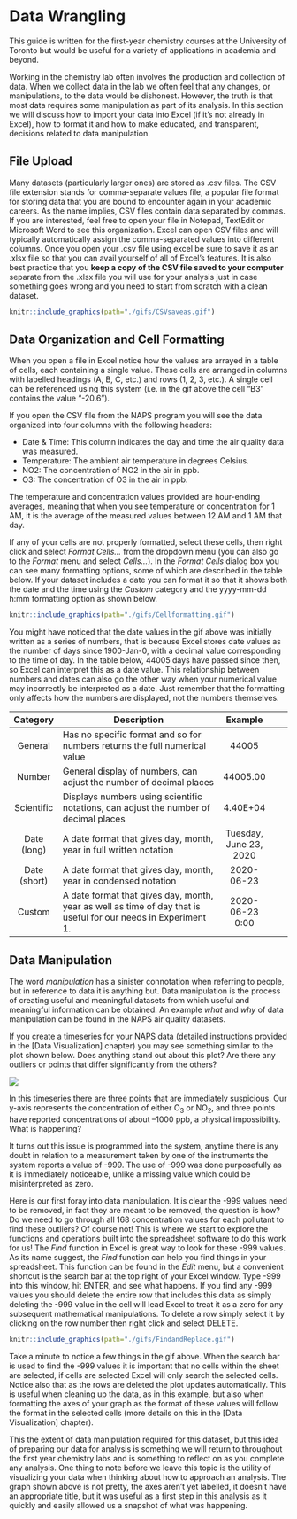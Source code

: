 # Data Wrangling

This guide is written for the first-year chemistry courses at the University of Toronto but would be useful for a variety of applications in academia and beyond. 

Working in the chemistry lab often involves the production and collection of data. When we collect data in the lab we often feel that any changes, or manipulations, to the data would be dishonest. However, the truth is that most data requires some manipulation as part of its analysis. In this section we will discuss how to import your data into Excel (if it's not already in Excel), how to format it and how to make educated, and transparent, decisions related to data manipulation.

## File Upload

Many datasets (particularly larger ones) are stored as .csv files. The CSV file extension stands for comma-separate values file, a popular file format for storing data that you are bound to encounter again in your academic careers. As the name implies, CSV files contain data separated by commas. If you are interested, feel free to open your file in Notepad, TextEdit or Microsoft Word to see this organization.  Excel can open CSV files and will typically automatically assign the comma-separated values into different columns.  Once you open your .csv file using excel be sure to save it as an .xlsx file so that you can avail yourself of all of Excel’s features. It is also best practice that you **keep a copy of the CSV file saved to your computer** separate from the .xlsx file you will use for your analysis just in case something goes wrong and you need to start from scratch with a clean dataset.

```r
knitr::include_graphics(path="./gifs/CSVsaveas.gif")
```

## Data Organization and Cell Formatting 

When you open a file in Excel notice how the values are arrayed in a table of cells, each containing a single value. These cells are arranged in columns with labelled headings (A, B, C, etc.) and rows (1, 2, 3, etc.). A single cell can be referenced using this system (i.e. in the gif above the cell “B3” contains the value "-20.6"). 

If you open the CSV file from the NAPS program you will see the data organized into four columns with the following headers:

- Date & Time: This column indicates the day and time the air quality data was measured.
- Temperature: The ambient air temperature in degrees Celsius.
- NO2: The concentration of NO2 in the air in ppb.
- O3: The concentration of O3 in the air in ppb.

The temperature and concentration values provided are hour-ending averages, meaning that when you see temperature or concentration for 1 AM, it is the average of the measured values between 12 AM and 1 AM that day. 

If any of your cells are not properly formatted, select these cells, then right click and select *Format Cells...* from the dropdown menu (you can also go to the *Format* menu and select *Cells...*). In the *Format Cells* dialog box you can see many formatting options, some of which are described in the table below. If your dataset includes a date you can format it so that it shows both the date and the time using the *Custom* category and the yyyy-mm-dd h:mm formatting option as shown below. 

```r
knitr::include_graphics(path="./gifs/Cellformatting.gif")
```

You might have noticed that the date values in the gif above was initially written as a series of numbers, that is because Excel stores date values as the number of days since 1900-Jan-0, with a decimal value corresponding to the time of day. In the table below, 44005 days have passed since then, so Excel can interpret this as a date value. This relationship between numbers and dates can also go the other way when your numerical value may incorrectly be interpreted as a date. Just remember that the formatting only affects how the numbers are displayed, not the numbers themselves. 

|       Category      |     Description                                                                                                            |             Example           |   |   |
|:-------------------:|----------------------------------------------------------------------------------------------------------------------------|:-----------------------------:|---|---|
|        General      |     Has no specific   format and so for numbers returns the full numerical value                                           |              44005            |   |   |
|        Number       |     General display of   numbers, can adjust the number of decimal places                                                  |            44005.00           |   |   |
|      Scientific     |     Displays numbers   using scientific notations, can adjust the number of decimal places                                 |            4.40E+04           |   |   |
|     Date (long)     |     A date format that   gives day, month, year in full written notation                                                   |     Tuesday, June 23, 2020    |   |   |
|     Date (short)    |     A date format that   gives day, month, year in condensed notation                                                      |           2020-06-23          |   |   |
|        Custom       |     A date format that   gives day, month, year as well as time of day that is useful for our needs in   Experiment 1.     |         2020-06-23 0:00       |   |   |

## Data Manipulation 

The word *manipulation* has a sinister connotation when referring to people, but in reference to data it is anything but. Data manipulation is the process of creating useful and meaningful datasets from which useful and meaningful information can be obtained. An example *what* and *why* of data manipulation can be found in the NAPS air quality datasets.

If you create a timeseries for your NAPS data (detailed instructions provided in the [Data Visualization] chapter) you may see something similar to the plot shown below. Does anything stand out about this plot? Are there any outliers or points that differ significantly from the others? 

![](images/Timeseries1.png)

In this timeseries there are three points that are immediately suspicious. Our y-axis represents the concentration of either O~3~ or NO~2~, and three points have reported concentrations of about –1000 ppb, a physical impossibility. What is happening? 

It turns out this issue is programmed into the system, anytime there is any doubt in relation to a measurement taken by one of the instruments the system reports a value of -999. The use of -999 was done purposefully as it is immediately noticeable, unlike a missing value which could be misinterpreted as zero. 

Here is our first foray into data manipulation. It is clear the -999 values need to be removed, in fact they are meant to be removed, the question is how? Do we need to go through all 168 concentration values for each pollutant to find these outliers? Of course not! This is where we start to explore the functions and operations built into the spreadsheet software to do this work for us! The *Find* function in Excel is great way to look for these -999 values. As its name suggest, the *Find* function can help you find things in your spreadsheet. This function can be found in the *Edit* menu, but a convenient shortcut is the search bar at the top right of your Excel window. Type -999 into this window, hit ENTER, and see what happens. If you find any -999 values you should delete the entire row that includes this data as simply deleting the -999 value in the cell will lead Excel to treat it as a zero for any subsequent mathematical manipulations. To delete a row simply select it by clicking on the row number then right click and select DELETE.

```r
knitr::include_graphics(path="./gifs/FindandReplace.gif")
```

Take a minute to notice a few things in the gif above. When the search bar is used to find the -999 values it is important that no cells within the sheet are selected, if cells are selected Excel will only search the selected cells. Notice also that as the rows are deleted the plot updates automatically. This is useful when cleaning up the data, as in this example, but also when formatting the axes of your graph as the format of these values will follow the format in the selected cells (more details on this in the [Data Visualization] chapter).

This the extent of data manipulation required for this dataset, but this idea of preparing our data for analysis is something we will return to throughout the first year chemistry labs and is something to reflect on as you complete any analysis. One thing to note before we leave this topic is the utility of visualizing your data when thinking about how to approach an analysis. The graph shown above is not pretty, the axes aren't yet labelled, it doesn't have an appropriate title, but it was useful as a first step in this analysis as it quickly and easily allowed us a snapshot of what was happening. 

